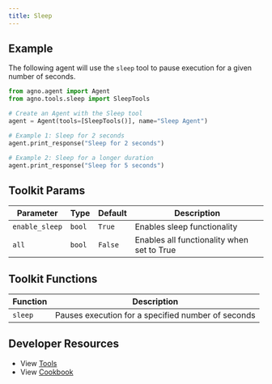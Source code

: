 ```yaml
---
title: Sleep
---
```


## Example

The following agent will use the `sleep` tool to pause execution for a given number of seconds.

```python cookbook/tools/sleep_tools.py
from agno.agent import Agent
from agno.tools.sleep import SleepTools

# Create an Agent with the Sleep tool
agent = Agent(tools=[SleepTools()], name="Sleep Agent")

# Example 1: Sleep for 2 seconds
agent.print_response("Sleep for 2 seconds")

# Example 2: Sleep for a longer duration
agent.print_response("Sleep for 5 seconds")
```

## Toolkit Params

| Parameter      | Type   | Default | Description                                |
| -------------- | ------ | ------- | ------------------------------------------ |
| `enable_sleep` | `bool` | `True`  | Enables sleep functionality                |
| `all`          | `bool` | `False` | Enables all functionality when set to True |

## Toolkit Functions

| Function | Description                                        |
| -------- | -------------------------------------------------- |
| `sleep`  | Pauses execution for a specified number of seconds |

## Developer Resources

- View [Tools](https://github.com/agno-agi/agno/blob/main/libs/agno/agno/tools/sleep.py)
- View [Cookbook](https://github.com/agno-agi/agno/tree/v2.0/cookbook/tools/sleep_tools.py)

